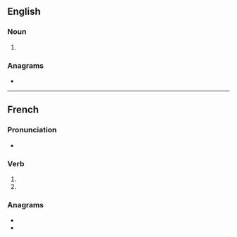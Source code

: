 ==English==

===Noun===
{{head|en|noun plural form}}

# {{plural of|lugeon|lang=en}}

===Anagrams===
* {{anagrams|en|lounges}}

----

==French==

===Pronunciation===
* {{IPA|lang=fr|/ly.ʒɔ̃/}}

===Verb===
{{head|fr|verb form}}

# {{inflection of|luger||1|p|pres|indc|lang=fr}}
# {{inflection of|luger||1|p|impr|lang=fr}}

===Anagrams===
* {{l|fr|léguons}}
* {{l|fr|longues}}